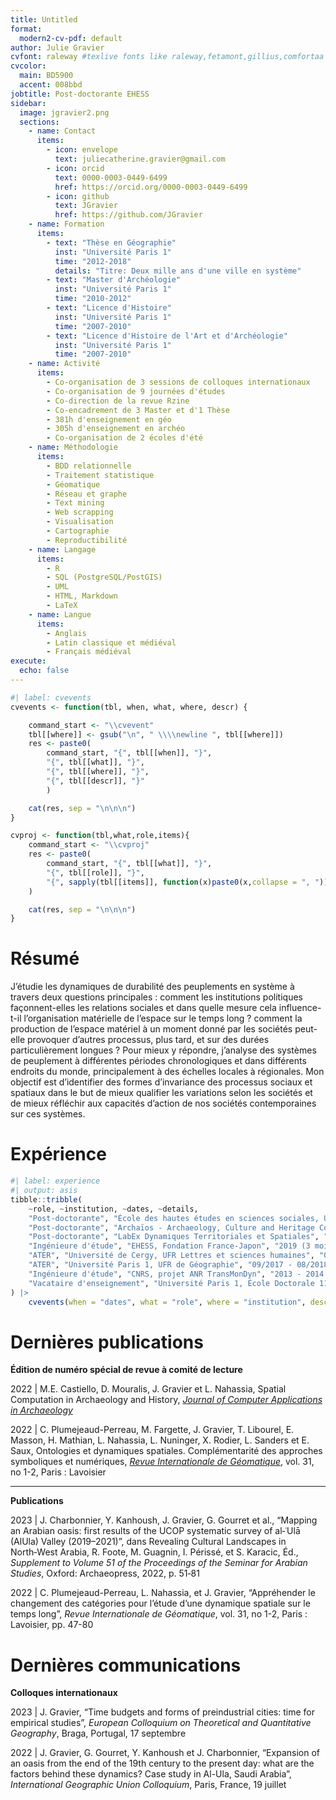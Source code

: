 ```yaml
---
title: Untitled
format:
  modern2-cv-pdf: default
author: Julie Gravier
cvfont: raleway #texlive fonts like raleway,fetamont,gillius,comfortaa
cvcolor: 
  main: BD5900
  accent: 008bbd
jobtitle: Post-doctorante EHESS
sidebar:
  image: jgravier2.png
  sections: 
    - name: Contact
      items:
        - icon: envelope
          text: juliecatherine.gravier@gmail.com
        - icon: orcid
          text: 0000-0003-0449-6499
          href: https://orcid.org/0000-0003-0449-6499
        - icon: github
          text: JGravier
          href: https://github.com/JGravier
    - name: Formation
      items:
        - text: "Thèse en Géographie"
          inst: "Université Paris 1"
          time: "2012-2018"
          details: "Titre: Deux mille ans d'une ville en système"
        - text: "Master d'Archéologie"
          inst: "Université Paris 1"
          time: "2010-2012"
        - text: "Licence d'Histoire"
          inst: "Université Paris 1"
          time: "2007-2010"
        - text: "Licence d'Histoire de l'Art et d'Archéologie"
          inst: "Université Paris 1"
          time: "2007-2010"
    - name: Activité
      items:
        - Co-organisation de 3 sessions de colloques internationaux
        - Co-organisation de 9 journées d'études
        - Co-direction de la revue Rzine
        - Co-encadrement de 3 Master et d'1 Thèse
        - 381h d'enseignement en géo
        - 305h d'enseignement en archéo
        - Co-organisation de 2 écoles d'été
    - name: Méthodologie
      items:
        - BDD relationnelle
        - Traitement statistique
        - Géomatique
        - Réseau et graphe
        - Text mining
        - Web scrapping
        - Visualisation
        - Cartographie
        - Reproductibilité
    - name: Langage
      items:
        - R
        - SQL (PostgreSQL/PostGIS)
        - UML
        - HTML, Markdown
        - LaTeX
    - name: Langue
      items:
        - Anglais
        - Latin classique et médiéval
        - Français médiéval
execute: 
  echo: false
---
```


```r
#| label: cvevents
cvevents <- function(tbl, when, what, where, descr) {

    command_start <- "\\cvevent"
    tbl[[where]] <- gsub("\n", " \\\\newline ", tbl[[where]])
    res <- paste0(
        command_start, "{", tbl[[when]], "}", 
        "{", tbl[[what]], "}",
        "{", tbl[[where]], "}",
        "{", tbl[[descr]], "}"
        )

    cat(res, sep = "\n\n\n")
}

cvproj <- function(tbl,what,role,items){
    command_start <- "\\cvproj"
    res <- paste0(
        command_start, "{", tbl[[what]], "}",
        "{", tbl[[role]], "}",
        "{", sapply(tbl[[items]], function(x)paste0(x,collapse = ", ")), "}"
    )

    cat(res, sep = "\n\n\n")
}
```

# Résumé

J’étudie les dynamiques de durabilité des peuplements en système à travers deux questions principales : comment les institutions politiques façonnent-elles les relations sociales et dans quelle mesure cela influence-t-il l’organisation matérielle de l’espace sur le temps long ? comment la production de l'espace matériel à un moment donné par les sociétés peut-elle provoquer d'autres processus, plus tard, et sur des durées particulièrement longues ? Pour mieux y répondre, j’analyse des systèmes de peuplement à différentes périodes chronologiques et dans différents endroits du monde, principalement à des échelles locales à régionales. Mon objectif est d'identifier des formes d'invariance des processus sociaux et spatiaux dans le but de mieux qualifier les variations selon les sociétés et de mieux réfléchir aux capacités d'action de nos sociétés contemporaines sur ces systèmes.

# Expérience

```r
#| label: experience
#| output: asis
tibble::tribble(
    ~role, ~institution, ~dates, ~details,
    "Post-doctorante", "École des hautes études en sciences sociales, UMR CAMS, UMR CRH, projet ANR SoDUCo", "01/2022 - Aujourd'hui", "J'étudie les activités urbaines dans la ville de Paris à partir des données numériques des Annuaires de commerce. Ces dernières permettent de travailler à l'échelle des individus et des addresses, quasi annuellement. Elles sont issues d'un travail d'extraction automatique (OCR, NER et géocodage) mené au sein de l'ANR SoDUCo et forment actuellement plus de 15M d'entrées sur les années 1787-1914.",
    "Post-doctorante", "Archaïos - Archaeology, Culture and Heritage Company", "10/2020 - 12/2021", "Analyse des dynamiques de croissance de l'oasis d'Al-Ula (Arabie Saoudite) depuis la fin du 19e s. et direction le pôle GIS and DB du programme de recherche international Al-Ula Cultural Oasis Project (UCOP).",
    "Post-doctorante", "LabEx Dynamiques Territoriales et Spatiales", "09/2019 - 09/2020", "Analyse des dynamiques de décroissance et de fermeture des établissements de services publics dans les villes françaises depuis le milieu des années 2000.",
    "Ingénieure d'étude", "EHESS, Fondation France-Japon", "2019 (3 mois)", "Construction et analyse d'une base de données spatiale permettant de comparer les transformations sociales et économiques des régions de Paris, Tokyo, Londres et New York depuis les années 2000.",
    "ATER", "Université de Cergy, UFR Lettres et sciences humaines", "09/2018 - 08/2019", "Enseignements aux Licences de Géographie.",
    "ATER", "Université Paris 1, UFR de Géographie", "09/2017 - 08/2018", "Enseignements aux Licences de Géographie et d'Aménagement",
    "Ingénieure d'étude", "CNRS, projet ANR TransMonDyn", "2013 - 2014 (14 mois)", "Aide à la rédaction des rapports pour l'ANR et construction du site internet du projet.",
    "Vacataire d'enseignement", "Université Paris 1, École Doctorale 112", "depuis 09/2013", "Enseignements en Licences de Géographie et d'Archéologie. Co-direction du séminaire de parcours doctoral Systèmes d'informations et traitements des données en Archéologie"
) |>
    cvevents(when = "dates", what = "role", where = "institution", descr = "details")
```

# Dernières publications

**Édition de numéro spécial de revue à comité de lecture**

2022 | M.E. Castiello, D. Mouralis, J. Gravier et L. Nahassia, Spatial Computation in Archaeology and History, [_Journal of Computer Applications in Archaeology_](https://journal.caa-international.org/collections/spatial-computation-in-archaeology-and-history)

2022 | C. Plumejeaud-Perreau, M. Fargette, J. Gravier, T. Libourel, E. Masson, H. Mathian, L. Nahassia, L. Nuninger, X. Rodier, L. Sanders et E. Saux, Ontologies et dynamiques spatiales. Complémentarité des approches symboliques et numériques, [_Revue Internationale de Géomatique_](https://rig.revuesonline.com/en/articles/lvrig/abs/2022/01/contents/contents.html), vol. 31, no 1-2, Paris : Lavoisier

---
**Publications**

2023 | J. Charbonnier, Y. Kanhoush, J. Gravier, G. Gourret et al., "Mapping an Arabian oasis: first results of the UCOP systematic survey of al‑ʿUlā (AlUla) Valley (2019–2021)", dans Revealing Cultural Landscapes in North‑West Arabia, R. Foote, M. Guagnin, I. Périssé, et S. Karacic, Éd., _Supplement to Volume 51 of the Proceedings of the Seminar for Arabian Studies_, Oxford: Archaeopress, 2022, p. 51‑81


2022 | C. Plumejeaud-Perreau, L. Nahassia, et J. Gravier, "Appréhender le changement des catégories pour l’étude d’une dynamique spatiale sur le temps long", _Revue Internationale de Géomatique_, vol. 31, no 1-2, Paris : Lavoisier, pp. 47-80

# Dernières communications

**Colloques internationaux**


2023 | J. Gravier, "Time budgets and forms of preindustrial cities: time for empirical studies", _European Colloquium on Theoretical and Quantitative Geography_, Braga, Portugal, 17 septembre


2022 | J. Gravier, G. Gourret, Y. Kanhoush et J. Charbonnier, "Expansion of an oasis from the end of the 19th century to the present day: what are the factors behind these dynamics? Case study in Al-Ula, Saudi Arabia", _International Geographic Union Colloquium_, Paris, France, 19 juillet
